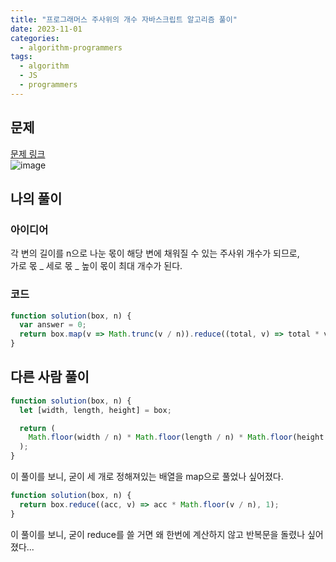 ```yaml
---
title: "프로그래머스 주사위의 개수 자바스크립트 알고리즘 풀이"
date: 2023-11-01
categories:
  - algorithm-programmers
tags:
  - algorithm
  - JS
  - programmers
---
```


## 문제

[문제 링크](https://school.programmers.co.kr/learn/courses/30/lessons/120845)  
![image](https://github.com/makepin2r/TIL/assets/39889583/efabc36c-06bb-4ad7-aad6-fa8992b4abb4)

## 나의 풀이

### 아이디어

각 변의 길이를 n으로 나눈 몫이 해당 변에 채워질 수 있는 주사위 개수가 되므로,  
가로 몫 _ 세로 몫 _ 높이 몫이 최대 개수가 된다.

### 코드

```javascript
function solution(box, n) {
  var answer = 0;
  return box.map(v => Math.trunc(v / n)).reduce((total, v) => total * v, 1);
}
```

## 다른 사람 풀이

```javascript
function solution(box, n) {
  let [width, length, height] = box;

  return (
    Math.floor(width / n) * Math.floor(length / n) * Math.floor(height / n)
  );
}
```

이 풀이를 보니, 굳이 세 개로 정해져있는 배열을 map으로 풀었나 싶어졌다.

```javascript
function solution(box, n) {
  return box.reduce((acc, v) => acc * Math.floor(v / n), 1);
}
```

이 풀이를 보니, 굳이 reduce를 쓸 거면 왜 한번에 계산하지 않고 반복문을 돌렸나 싶어졌다...
